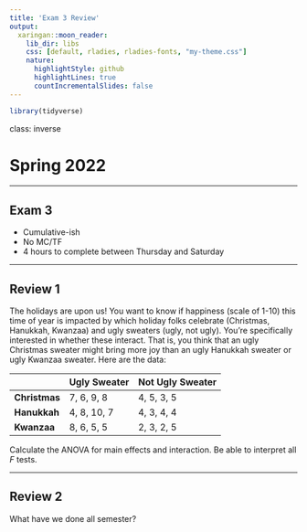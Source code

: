 ```yaml
---
title: 'Exam 3 Review'
output:
  xaringan::moon_reader:
    lib_dir: libs
    css: [default, rladies, rladies-fonts, "my-theme.css"]
    nature:
      highlightStyle: github
      highlightLines: true
      countIncrementalSlides: false
---
```

```r
library(tidyverse)

```

class: inverse

# Spring 2022

---

## Exam 3

- Cumulative-ish
- No MC/TF
- 4 hours to complete between Thursday and Saturday

---

## Review 1

The holidays are upon us! You want to know if happiness (scale of 1-10) this time of year is impacted by which holiday folks celebrate (Christmas, Hanukkah, Kwanzaa) and ugly sweaters (ugly, not ugly). You're specifically interested in whether these interact. That is, you think that an ugly Christmas sweater might bring more joy than an ugly Hanukkah sweater or ugly Kwanzaa sweater. Here are the data:

|               | Ugly Sweater | Not Ugly Sweater |
|---------------|--------------|------------------|
| **Christmas** | 7, 6, 9, 8   | 4, 5, 3, 5       |
| **Hanukkah**  | 4, 8, 10, 7  | 4, 3, 4, 4       |
| **Kwanzaa**    | 8, 6, 5, 5   | 2, 3, 2, 5       |

Calculate the ANOVA for main effects and interaction. Be able to interpret all *F* tests. 

---

## Review 2

What have we done all semester? 